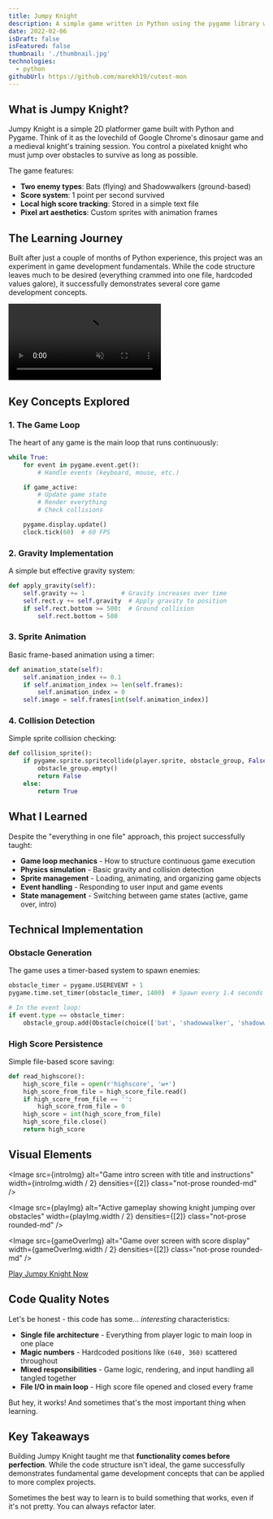 ```yaml
---
title: Jumpy Knight
description: A simple game written in Python using the pygame library where you play as a knight that jumps to avoid monsters.
date: 2022-02-06
isDraft: false
isFeatured: false
thumbnail: './thumbnail.jpg'
technologies:
  - python
githubUrl: https://github.com/marekh19/cutest-mon
---
```




## What is Jumpy Knight?

Jumpy Knight is a simple 2D platformer game built with Python and Pygame. Think of it as the lovechild of Google Chrome's dinosaur game and a medieval knight's training session. You control a pixelated knight who must jump over obstacles to survive as long as possible.

The game features:

- **Two enemy types**: Bats (flying) and Shadowwalkers (ground-based)
- **Score system**: 1 point per second survived
- **Local high score tracking**: Stored in a simple text file
- **Pixel art aesthetics**: Custom sprites with animation frames

## The Learning Journey

Built after just a couple of months of Python experience, this project was an experiment in game development fundamentals. While the code structure leaves much to be desired (everything crammed into one file, hardcoded values galore), it successfully demonstrates several core game development concepts.

<video
  src="/videos/jumpy-knight.webm"
  className="h-auto w-full rounded-md"
  autoplay
  loop
  muted
  playsinline
/>

## Key Concepts Explored

### 1. The Game Loop

The heart of any game is the main loop that runs continuously:

```python
while True:
    for event in pygame.event.get():
        # Handle events (keyboard, mouse, etc.)

    if game_active:
        # Update game state
        # Render everything
        # Check collisions

    pygame.display.update()
    clock.tick(60)  # 60 FPS
```

### 2. Gravity Implementation

A simple but effective gravity system:

```python
def apply_gravity(self):
    self.gravity += 1          # Gravity increases over time
    self.rect.y += self.gravity  # Apply gravity to position
    if self.rect.bottom >= 500:  # Ground collision
        self.rect.bottom = 500
```

### 3. Sprite Animation

Basic frame-based animation using a timer:

```python
def animation_state(self):
    self.animation_index += 0.1
    if self.animation_index >= len(self.frames):
        self.animation_index = 0
    self.image = self.frames[int(self.animation_index)]
```

### 4. Collision Detection

Simple sprite collision checking:

```python
def collision_sprite():
    if pygame.sprite.spritecollide(player.sprite, obstacle_group, False):
        obstacle_group.empty()
        return False
    else:
        return True
```

## What I Learned

Despite the "everything in one file" approach, this project successfully taught:

- **Game loop mechanics** - How to structure continuous game execution
- **Physics simulation** - Basic gravity and collision detection
- **Sprite management** - Loading, animating, and organizing game objects
- **Event handling** - Responding to user input and game events
- **State management** - Switching between game states (active, game over, intro)

## Technical Implementation

### Obstacle Generation

The game uses a timer-based system to spawn enemies:

```python
obstacle_timer = pygame.USEREVENT + 1
pygame.time.set_timer(obstacle_timer, 1400)  # Spawn every 1.4 seconds

# In the event loop:
if event.type == obstacle_timer:
    obstacle_group.add(Obstacle(choice(['bat', 'shadowwalker', 'shadowwalker'])))
```

### High Score Persistence

Simple file-based score saving:

```python
def read_highscore():
    high_score_file = open(r'highscore', 'w+')
    high_score_from_file = high_score_file.read()
    if high_score_from_file == '':
        high_score_from_file = 0
    high_score = int(high_score_from_file)
    high_score_file.close()
    return high_score
```

## Visual Elements

<Image
  src={introImg}
  alt="Game intro screen with title and instructions"
  width={introImg.width / 2}
  densities={[2]}
  class="not-prose rounded-md"
/>

<Image
  src={playImg}
  alt="Active gameplay showing knight jumping over obstacles"
  width={playImg.width / 2}
  densities={[2]}
  class="not-prose rounded-md"
/>

<Image
  src={gameOverImg}
  alt="Game over screen with score display"
  width={gameOverImg.width / 2}
  densities={[2]}
  class="not-prose rounded-md"
/>

<div className="mx-auto w-fit">
  <a
    href={`https://github.com/marekh19/jumpy-knight`}
    className="btn btn-lg btn-primary"
    rel="noopener"
    target="_blank"
  >
    <span className="text-primary-content">Play Jumpy Knight Now</span>
  </a>
</div>

## Code Quality Notes

Let's be honest - this code has some... _interesting_ characteristics:

- **Single file architecture** - Everything from player logic to main loop in one place
- **Magic numbers** - Hardcoded positions like `(640, 360)` scattered throughout
- **Mixed responsibilities** - Game logic, rendering, and input handling all tangled together
- **File I/O in main loop** - High score file opened and closed every frame

But hey, it works! And sometimes that's the most important thing when learning.

## Key Takeaways

Building Jumpy Knight taught me that **functionality comes before perfection**. While the code structure isn't ideal, the game successfully demonstrates fundamental game development concepts that can be applied to more complex projects.

Sometimes the best way to learn is to build something that works, even if it's not pretty. You can always refactor later.
